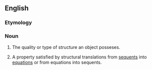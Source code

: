 {{wikipedia}}
==English==

===Etymology===
{{suffix|structural|ity}}

===Noun===
{{en-noun|structuralities}}

# {{context|philosophy|theology}} The quality or type of structure an object posseses.
# {{mathematical logic}} A property satisfied by structural translations from [[sequent]]s into [[equation]]s or from equations into sequents.